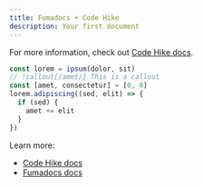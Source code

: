 ```yaml
---
title: Fumadocs + Code Hike
description: Your first document
---
```


For more information, check out [Code Hike docs](https://v1.codehike.org/docs).

```js
const lorem = ipsum(dolor, sit)
// !callout[/amet/] This is a callout
const [amet, consectetur] = [0, 0]
lorem.adipiscing((sed, elit) => {
  if (sed) {
    amet += elit
  }
})
```

Learn more:

- [Code Hike docs](https://v1.codehike.org/docs)
- [Fumadocs docs](https://fumadocs.vercel.app)
